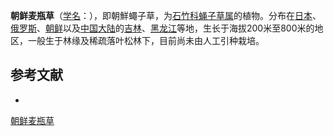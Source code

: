 {{Speciesbox
| name = 朝鲜麦瓶草
| status = 
| status_system = 
| image =
| genus = Silene
| species = koreana
| authority = Kom.
}}

'''朝鲜麦瓶草'''（[[学名|学名]]：{{lang|la|''Silene koreana''}}），即朝鮮蠅子草，为[[石竹科|石竹科]][[蝇子草属|蝇子草属]]的植物。分布在[[日本|日本]]、[[俄罗斯|俄罗斯]]、[[朝鲜|朝鲜]]以及[[中国大陆|中国大陆]]的[[吉林|吉林]]、[[黑龙江|黑龙江]]等地，生长于海拔200米至800米的地区，一般生于林缘及稀疏落叶松林下，目前尚未由人工引种栽培。

== 参考文献 ==
<div class="references-small">
* {{cite web| url =http://www.bioinfo.cn/db05/KmzwSpecies.php?action=view&id=2634| title =朝鲜麦瓶草| work =《中国高等植物数据库全库》| publisher =中国科学院微生物研究所| author =昆明植物研究所| accessdate =2009-02-23| deadurl =yes| archiveurl =https://web.archive.org/web/20160305040357/http://www.bioinfo.cn/db05/KmzwSpecies.php?action=view&id=2634| archivedate =2016-03-05}}
</div>
{{Taxonbar|from=Q11092796}}

[[Category:蝇子草属|朝鲜麦瓶草]]


{{植物小作品}}